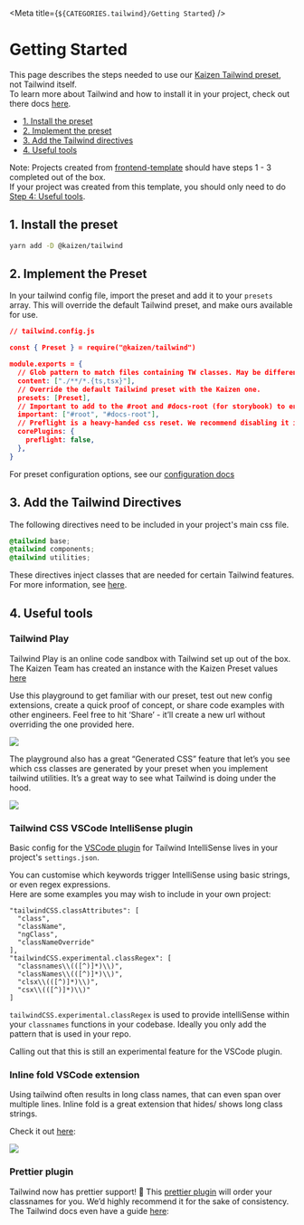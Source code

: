 
<Meta title={`${CATEGORIES.tailwind}/Getting Started`} />

# Getting Started  

This page describes the steps needed to use our [Kaizen Tailwind preset](https://github.com/cultureamp/kaizen-design-system/tree/main/packages/tailwind), not Tailwind itself.  
To learn more about Tailwind and how to install it in your project, check out there docs [here](https://tailwindcss.com/docs/installation).

- [1. Install the preset](#1-install-the-preset)
- [2. Implement the preset](#2-implement-the-preset)
- [3. Add the Tailwind directives](#3-add-the-tailwind-directives)
- [4. Useful tools](#4-useful-tools)

Note: Projects created from [frontend-template](https://github.com/cultureamp/frontend-template) should have steps 1 - 3 completed out of the box.  
If your project was created from this template, you should only need to do [Step 4: Useful tools](#4-useful-tools).


## 1. Install the preset

```bash
yarn add -D @kaizen/tailwind
```

## 2. Implement the Preset

In your tailwind config file, import the preset and add it to your `presets` array. This will override the default Tailwind preset, and make ours available for use.


```json
// tailwind.config.js

const { Preset } = require("@kaizen/tailwind")

module.exports = {
  // Glob pattern to match files containing TW classes. May be different for your project.
  content: ["./**/*.{ts,tsx}"], 
  // Override the default Tailwind preset with the Kaizen one.
  presets: [Preset],
  // Important to add to the #root and #docs-root (for storybook) to ensure that Tailwind classes supersede component styles
  important: ["#root", "#docs-root"],
  // Preflight is a heavy-handed css reset. We recommend disabling it in your project.
  corePlugins: {
    preflight: false,
  },
}
```

For preset configuration options, see our [configuration docs](/story/systems-tailwind-preset-configuration--page)

## 3. Add the Tailwind Directives

The following directives need to be included in your project's main css file.

```scss
@tailwind base;
@tailwind components;
@tailwind utilities;
```

These directives inject classes that are needed for certain Tailwind features. For more information, see [here](https://tailwindcss.com/docs/functions-and-directives).



## 4. Useful tools

### Tailwind Play

Tailwind Play is an online code sandbox with Tailwind set up out of the box. The Kaizen Team has created an instance with the Kaizen Preset values [here](https://play.tailwindcss.com/dy7PzIcLed)

Use this playground to get familiar with our preset, test out new config extensions, create a quick proof of concept, or share code examples with other engineers. Feel free to hit ‘Share’ - it’ll create a new url without overriding the one provided here.

<img src={TailwindPlay}/>

The playground also has a great “Generated CSS” feature that let’s you see which css classes are generated by your preset when you implement tailwind utilities. It’s a great way to see what Tailwind is doing under the hood.

<div className="flex justify-center">
  <img src={CssGeneration}/>
</div>

### Tailwind CSS VSCode IntelliSense plugin

Basic config for the [VSCode plugin](https://marketplace.visualstudio.com/items?itemName=bradlc.vscode-tailwindcss) for Tailwind IntelliSense lives in your project's `settings.json`.

You can customise which keywords trigger IntelliSense using basic strings, or even regex expressions.  
Here are some examples you may wish to include in your own project:

```
"tailwindCSS.classAttributes": [
  "class",
  "className",
  "ngClass",
  "classNameOverride"
],
"tailwindCSS.experimental.classRegex": [
  "classnames\\(([^)]*)\\)",
  "classNames\\(([^)]*)\\)",
  "clsx\\(([^)]*)\\)",
  "csx\\(([^)]*)\\)"
]
```

`tailwindCSS.experimental.classRegex` is used to provide intelliSense within your `classnames` functions in your codebase. Ideally you only add the pattern that is used in your repo.

Calling out that this is still an experimental feature for the VSCode plugin.

### Inline fold VSCode extension
Using tailwind often results in long class names, that can even span over multiple lines. Inline fold is a great extension that hides/ shows long class strings.

Check it out [here](https://marketplace.visualstudio.com/items?itemName=moalamri.inline-fold):


<div className="flex justify-center">
  <img src={InlineFold}/>
</div>

### Prettier plugin

Tailwind now has prettier support! 🎉 This [prettier plugin](https://github.com/tailwindlabs/prettier-plugin-tailwindcss) will order your classnames for you. We’d highly recommend it for the sake of consistency. The Tailwind docs even have a guide [here](https://tailwindcss.com/blog/automatic-class-sorting-with-prettier):

